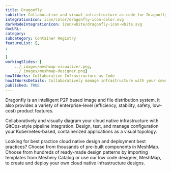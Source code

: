 ---title: Dragonfly  subtitle: Collaborative and visual infrastructure as code for DragonflyintegrationIcon: icon/color/dragonfly-icon-color.svgdarkModeIntegrationIcon: icon/white/dragonfly-icon-white.svgdocURL: category: subcategory: Container RegistryfeatureList: [,,]workingSlides: [    ../_images/meshmap-visualizer.png,    ../_images/meshmap-designer.png]howItWorks: Collaborative Infrastructure as CodehowItWorksDetails: Collaboratively manage infrastructure with your coworkers synchronously sharing the same designs.published: TRUE---<p>    Dragonfly is an intelligent P2P based image and file distribution system, it also provides a variety of enterprise-level (efficiency, stability, safety, low-cost) product features.</p><p>    Collaboratively and visually diagram your cloud native infrastructure with GitOps-style pipeline integration. Design, test, and manage configuration your Kubernetes-based, containerized applications as a visual topology.</p><p>    Looking for best practice cloud native design and deployment best practices? Choose from thousands of pre-built components in MeshMap. Choose from hundreds of ready-made design patterns by importing templates from Meshery Catalog or use our low code designer, MeshMap, to create and deploy your own cloud native infrastructure designs.</p>